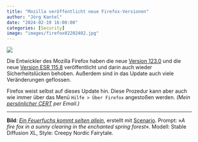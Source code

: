 ```yaml
---
title: "Mozilla veröffentlicht neue Firefox-Versionen"
author: "Jörg Kantel"
date: "2024-02-19 16:00:00"
categories: [Security]
image: "images/firefox02202402.jpg"
---
```


[![](images/firefox02202402-b.jpg)](https://www.flickr.com/photos/schockwellenreiter/53539421545/)

Die Entwickler des Mozilla Firefox haben die neue [Version 123.0](https://www.mozilla.org/en-US/firefox/123.0/releasenotes/) und die neue [Version ESR 115.8](https://www.mozilla.org/en-US/firefox/115.8.0/releasenotes/) veröffentlicht und darin auch wieder Sicherheitslücken behoben. Außerdem sind in das Update auch viele Veränderungen geflossen.

Firefox weist selbst auf dieses Update hin. Diese Prozedur kann aber auch wie immer über das Menü `Hilfe > Über Firefox` angestoßen werden. *(Mein [persönlicher CERT](http://www.gwdg.de/~mreiman1/) per Email.)*

---

**Bild**: *[Ein Feuerfuchs kommt selten allein](https://www.flickr.com/photos/schockwellenreiter/53539421545/)*, erstellt mit [Scenario](https://www.flickr.com/photos/schockwellenreiter/53537297945/). Prompt: »*A fire fox in a sunny clearing in the enchanted spring forest*«. Modell: Stable Diffusion XL, Style: Creepy Nordic Fairytale.